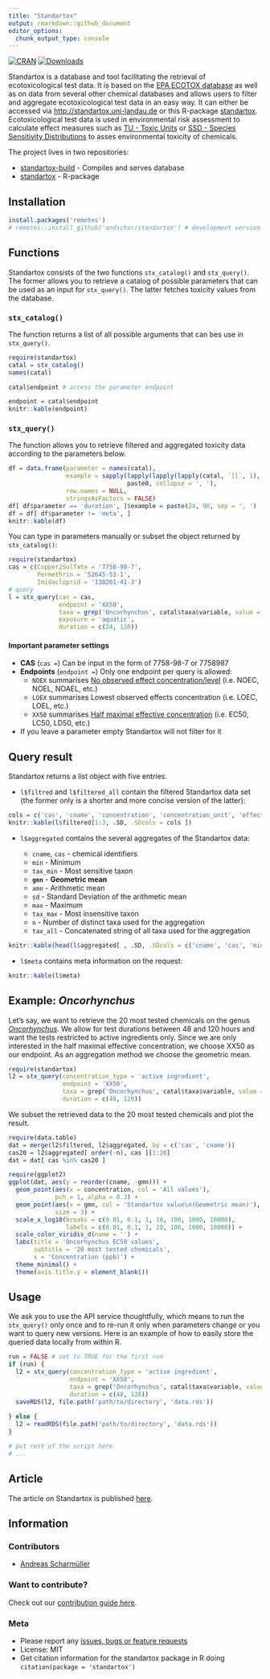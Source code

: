 ```yaml
---
title: "Standartox"
output: rmarkdown::github_document
editor_options: 
  chunk_output_type: console
---
```


[![CRAN](https://www.r-pkg.org/badges/version/standartox)](https://CRAN.R-project.org/package=standartox)
[![Downloads](https://cranlogs.r-pkg.org/badges/standartox)](https://cran.r-project.org/package=standartox)

Standartox is a database and tool facilitating the retrieval of ecotoxicological test data. It is based on the [EPA ECOTOX database](https://cfpub.epa.gov/ecotox/) as well as on data from several other chemical databases and allows users to filter and aggregate ecotoxicological test data in an easy way. It can either be accessed via <http://standartox.uni-landau.de> or this R-package [standartox](https://github.com/andschar/standartox). Ecotoxicological test data is used in environmental risk assessment to calculate effect measures such as [TU - Toxic Units](https://en.wikipedia.org/wiki/Toxic_unit) or [SSD - Species Sensitivity Distributions](https://edild.github.io/ssd/) to asses environmental toxicity of chemicals.

The project lives in two repositories:

  - [standartox-build](https://github.com/andschar/standartox-build) - Compiles and serves database
  - [standartox](https://github.com/andschar/standartox) - R-package

## Installation

```r
install.packages('remotes')
# remotes::install_github('andschar/standartox') # development version
```

## Functions

Standartox consists of the two functions `stx_catalog()` and `stx_query()`. The former allows you to retrieve a catalog of possible parameters that can be used as an input for `stx_query()`. The latter fetches toxicity values from the database.

### `stx_catalog()`

The function returns a list of all possible arguments that can bes use in `stx_query()`.

```r
require(standartox)
catal = stx_catalog()
names(catal)
```

```r
catal$endpoint # access the parameter endpoint
```

```r
endpoint = catal$endpoint
knitr::kable(endpoint)
```

### `stx_query()`

The function allows you to retrieve filtered and aggregated toxicity data according to the parameters below.

```r
df = data.frame(parameter = names(catal),
                example = sapply(lapply(lapply(lapply(catal, `[[`, 1), head, 3), na.omit),
                                 paste0, collapse = ', '),
                row.names = NULL,
                stringsAsFactors = FALSE)
df[ df$parameter == 'duration', ]$example = paste(24, 96, sep = ', ')
df = df[ df$parameter != 'meta', ]
knitr::kable(df)
```

You can type in parameters manually or subset the object returned by `stx_catalog()`:

```r
require(standartox)
cas = c(Copper2Sulfate = '7758-98-7',
        Permethrin = '52645-53-1',
        Imidacloprid = '138261-41-3')
# query
l = stx_query(cas = cas,
              endpoint = 'XX50',
              taxa = grep('Oncorhynchus', catal$taxa$variable, value = TRUE), # fish genus
              exposure = 'aquatic',
              duration = c(24, 120))
```

#### Important parameter settings

- __CAS__ (`cas =`) Can be input in the form of 7758-98-7 or 7758987
- __Endpoints__ (`endpoint =`) Only one endpoint per query is allowed:
    - `NOEX` summarises [No observed effect concentration/level](https://en.wikipedia.org/wiki/No-observed-adverse-effect_level) (i.e. NOEC, NOEL, NOAEL, etc.)
    - `LOEX` summarises Lowest observed effects concentration (i.e. LOEC, LOEL, etc.)
    - `XX50` summarises [Half maximal effective concentration](https://en.wikipedia.org/wiki/EC50) (i.e. EC50, LC50, LD50, etc.)
- If you leave a parameter empty Standartox will not filter for it

## Query result

Standartox returns a list object with five entries.

- `l$filtred` and `l$filtered_all` contain the filtered Standartox data set (the former only is a shorter and more concise version of the latter):

```r
cols = c('cas', 'cname', 'concentration', 'concentration_unit', 'effect', 'endpoint')
knitr::kable(l$filtered[1:3, .SD, .SDcols = cols ])
```

- `l$aggregated` contains the several aggregates of the Standartox data:

  - `cname`, `cas` - chemical identifiers
  - `min` - Minimum
  - `tax_min` - Most sensitive taxon
  - __`gmn`__ - __Geometric mean__
  - `amn` - Arithmetic mean
  - `sd` - Standard Deviation of the arithmetic mean
  - `max` - Maximum
  - `tax_max` - Most insensitive taxon
  - `n` - Number of distinct taxa used for the aggregation
  - `tax_all` - Concatenated string of all taxa used for the aggregation
  
```r
knitr::kable(head(l$aggregated[ , .SD, .SDcols = c('cname', 'cas', 'min', 'tax_min', 'gmn', 'max')], 3))
```

- `l$meta` contains meta information on the request:

```r
knitr::kable(l$meta)
```

## Example: _Oncorhynchus_

Let's say, we want to retrieve the 20 most tested chemicals on the genus _[Oncorhynchus](https://en.wikipedia.org/wiki/Oncorhynchus)_. We allow for test durations between 48 and 120 hours and want the tests restricted to active ingredients only. Since we are only interested in the half maximal effective concentration, we choose XX50 as our endpoint. As an aggregation method we choose the geometric mean.

```r
require(standartox)
l2 = stx_query(concentration_type = 'active ingredient',
               endpoint = 'XX50',
               taxa = grep('Oncorhynchus', catal$taxa$variable, value = TRUE), # fish genus
               duration = c(48, 120))
```

We subset the retrieved data to the 20 most tested chemicals and plot the result.

```r
require(data.table)
dat = merge(l2$filtered, l2$aggregated, by = c('cas', 'cname'))
cas20 = l2$aggregated[ order(-n), cas ][1:20]
dat = dat[ cas %in% cas20 ]
```

```r
require(ggplot2)
ggplot(dat, aes(y = reorder(cname, -gmn))) +
  geom_point(aes(x = concentration, col = 'All values'),
             pch = 1, alpha = 0.3) +
  geom_point(aes(x = gmn, col = 'Standartox value\n(Geometric mean)'),
             size = 3) +
  scale_x_log10(breaks = c(0.01, 0.1, 1, 10, 100, 1000, 10000),
                labels = c(0.01, 0.1, 1, 10, 100, 1000, 10000)) +
  scale_color_viridis_d(name = '') +
  labs(title = 'Oncorhynchus EC50 values',
       subtitle = '20 most tested chemicals',
       x = 'Concentration (ppb)') +
  theme_minimal() +
  theme(axis.title.y = element_blank())
```

## Usage

We ask you to use the API service thoughtfully, which means to run the `stx_query()` only once and to re-run it only when parameters change or you want to query new versions. Here is an example of how to easily store the queried data locally from within R.

```r
run = FALSE # set to TRUE for the first run
if (run) {
  l2 = stx_query(concentration_type = 'active ingredient',
                 endpoint = 'XX50',
                 taxa = grep('Oncorhynchus', catal$taxa$variable, value = TRUE), # fish genus
                 duration = c(48, 120))
  saveRDS(l2, file.path('path/to/directory', 'data.rds'))
  
} else {
  l2 = readRDS(file.path('path/to/directory', 'data.rds'))
}

# put rest of the script here
# ...
```

## Article

The article on Standartox is published [here](https://www.mdpi.com/2306-5729/5/2/46).

## Information

### Contributors
    
  - [Andreas Scharmüller](https://andschar.github.io)
  
### Want to contribute?

Check out our [contribution guide here](https://github.com/andschar/standartox/blob/master/CONTRIBUTING.md).

### Meta

  - Please report any [issues, bugs or feature requests](https://github.com/andschar/standartox/issues)
  - License: MIT
  - Get citation information for the standartox package in R doing `citation(package = 'standartox')`





























